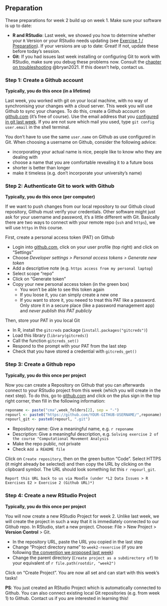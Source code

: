 ## Preparation


These preparations for week 2 build up on week 1. Make sure your software is up to date: 

- **R and RStudio**: Last week, we showed you how to determine whether your `R` Version or your RStudio needs updating (see [Exercise 1 / Preparation](#w1-preparation)). If your versions are up to date: Great! If not, update these before today's session.
- **Git**:  If you had issues last week installing or configuring Git to work with RStudio, make sure you debug these problems now. Consult the [chapter on troubleshooting](https://happygitwithr.com/troubleshooting.html) @bryan2021. If this doesn't help, contact us. 



### Step 1: Create a Github account

**Typically, you do this once (in a lifetime)**

Last week, you worked with git on your local machine, with no way of synchronising your changes with a cloud server. This week you will use Github to sync your changes. To do this, create a Github account on [github.com](https://github.com/) (it's free of course). Use the email address that you [configured in git last week](#introduce-yourself-git). If you are not sure which mail you used, type `git config user.email` in the shell terminal. 

You don't have to use the same `user.name` on Github as use configured in Git. When choosing a username on Github, consider the following advice: 

- incorporating your actual name is nice, people like to know who they are dealing with
- choose a name that you are comfortable revealing it to a future boss
- shorter is better than longer
- make it timeless (e.g. don't incorporate your university's name)



### Step 2: Authenticate Git to work with Github

**Typically, you do this once (per computer)**

If we want to push changes from our local repository to our Github cloud repository, Github must verify your credentials. Other software might just ask for your username and password, it's a little different with Git. Basically there are two ways to connect with your remote repo (`ssh` and `https`), we will use `https` in this course. 


First, create a personal access token (PAT) on Github

- Login into [github.com](https://github.com/), click on your user profile (top right) and click on "Settings" 
- Choose *Developer settings > Personal access tokens > Generate new token*
- Add a descriptive note (e.g. `https access from my personal laptop`)
- Select scope "repo"
- Click on "Generate token"
- Copy your new personal access token (in the green box)
  - You won’t be able to see this token again
  - If you loose it, you can simply create a new one
  - If you want to store it, you neeed to treat this PAT like a password. Only store it in a secure place (like a password management app) and *never publish this PAT publicly*


Then, store your PAT in you local Git

- In R, install the `gitcreds` package (`install.packages("gitcreds")`)
- Load this library (`library(gitcreds)`)
- Call the function `gitcreds_set()`
- Respond to the prompt with your PAT from the last step
- Check that you have stored a credential with `gitcreds_get()`
  
  
### Step 3: Create a Git**hub** repo {#create-github-repo}

**Typically, you do this once per project**

Now you can create a Repository on Github that you can afterwards connect to your RStudio project from this week (which you will create in the next step). To do this, go to [github.com](https://github.com) and click on the plus sign in the top right corner, then fill in the following information:

```r
reponame <- paste("cma",week_folders[2], sep = "-")
repourl <- paste0("https://github.com/YOUR-GITHUB-USERNAME/",reponame)
repourl_git <- paste0(repourl, ".git")

```

- Repository name: Give a meaningful name, e.g.  ``r reponame``
- Description: Give a meaningful description, e.g. `Solving exercise 2 of the course "Computational Movement Analysis`
- Make the repo public, not private
- Check `Add a README file`

Click on `Create repository`, then on the green button "Code". Select HTTPS (it might already be selected) and then copy the URL by clicking on the clipboard symbol. The URL should look something list this ``r repourl_git``. 



```block2
Report this URL back to us via Moodle (under *L2 Data Issues > R Exercises E2 > Exercise 2 (Github URL)*)
```


### Step 4: Create a new RStudio Project {#w2-project}

**Typically, you do this once per project**

You will now create a new RStudio Project for week 2. Unlike last week, we will create the project in such a way that it is immediately connected to our Git*hub* repo. In RStudio, start a new project. Choose: File > New Project > **Version Control** > Git. 

- In the repository URL, paste the URL you copied in the last step
- Change "Project directory name" to `week2-rexercise` (if you are following [the convention we proposed last week](#folder-structure))
- Change the parent directory (`Create project as a subdirectory of`) to your equivalent of ``r file.path(rootdir, "week2")``

Click on "Create Project". You are now all set and can start with this week's tasks!


**PS**: You just created an RStudio Project which is automatically connected to Github. You can also connect existing local Git repositories (e.g. from week 1) to Github. Contact us if you are interested in learning this!



<!-- ### Connect your local repo with the remote repository -->

<!-- **Typically, you do this once per project** -->

<!-- In RStudio, open the RStudio project from week 1. Open the terminal[^terminal2] and follow the instructions described in *…or push an existing repository from the command line* in the website you were just forwarded to on Github (under https://github.com/YOUR-GITHUB-USERNAME/cma-week1). These instructions should look something like this: -->


<!-- [^terminal2]: There is a terminal built into RStudio which you can use for this. By default, it is situated in the bottom left corner in the tab named "Terminal" -->


<!-- ``` -->
<!-- git remote add origin https://github.com/YOUR-GITHUB-USERNAME/cma-week2.git -->
<!-- git branch -M main -->
<!-- git push -u origin main -->
<!-- ``` -->

<!-- Type these commands line by line into your terminal. If you want to copy and paste the commands rather than type them: Note that ctrl + V for "pasting" won't work via the keyboard shortcut, you will have to paste by right clicking into the terminal and choosing "paste". Now refresh your repo on Github (https://github.com/YOUR-GITHUB-USERNAME/cma-week1): You should now see the files from week 1 on GitHub. Didn't work? Contact us! -->





